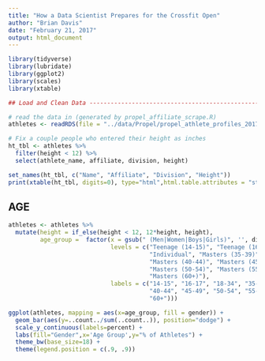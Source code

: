 ```yaml
---
title: "How a Data Scientist Prepares for the Crossfit Open"
author: "Brian Davis"
date: "February 21, 2017"
output: html_document
---
```


```r
library(tidyverse)
library(lubridate)
library(ggplot2)
library(scales)
library(xtable)

## Load and Clean Data ---------------------------------------------------------

# read the data in (generated by propel_affiliate_scrape.R)
athletes <- readRDS(file = "../data/Propel/propel_athlete_profiles_2017.rds")

# Fix a couple people who entered their height as inches
ht_tbl <- athletes %>% 
  filter(height < 12) %>% 
  select(athlete_name, affiliate, division, height)

set_names(ht_tbl, c("Name", "Affiliate", "Division", "Height")) 
print(xtable(ht_tbl, digits=0), type="html",html.table.attributes = "style='width:600px'", include.rownames=FALSE)
```

## AGE

```r
athletes <- athletes %>% 
  mutate(height = if_else(height < 12, 12*height, height),
         age_group =  factor(x = gsub(" (Men|Women|Boys|Girls)", '', division),
                             levels = c("Teenage (14-15)", "Teenage (16-17)",
                                        "Individual", "Masters (35-39)",
                                        "Masters (40-44)", "Masters (45-49)",
                                        "Masters (50-54)", "Masters (55-59)",
                                        "Masters (60+)"),
                             labels = c("14-15", "16-17", "18-34", "35-39",
                                        "40-44", "45-49", "50-54", "55-59",
                                        "60+")))

ggplot(athletes, mapping = aes(x=age_group, fill = gender)) +
  geom_bar(aes(y=..count../sum(..count..)), position="dodge") +
  scale_y_continuous(labels=percent) +
  labs(fill="Gender",x='Age Group',y="% of Athletes") +
  theme_bw(base_size=18) +
  theme(legend.position = c(.9, .9))
```

